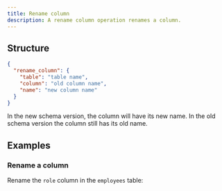```yaml
---
title: Rename column
description: A rename column operation renames a column.
---
```


## Structure

```json
{
  "rename_column": {
    "table": "table name",
    "column": "old column name",
    "name": "new column name"
  }
}
```

In the new schema version, the column will have its new name. In the old schema version the column still has its old name.

## Examples

### Rename a column

Rename the `role` column in the `employees` table:

<ExampleSnippet example="13_rename_column.yaml" languange="yaml" />

